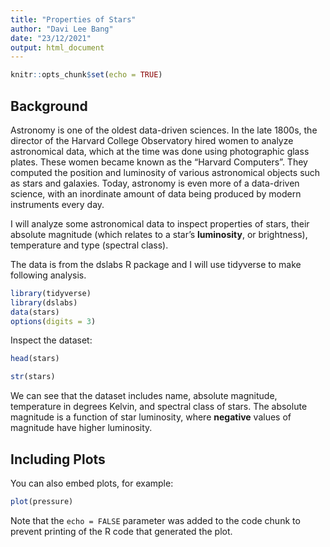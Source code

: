 ```yaml
---
title: "Properties of Stars"
author: "Davi Lee Bang"
date: "23/12/2021"
output: html_document
---
```


```r
knitr::opts_chunk$set(echo = TRUE)
```

## Background

Astronomy is one of the oldest data-driven sciences. In the late 1800s, the director of the Harvard College Observatory hired women to analyze astronomical data, which at the time was done using photographic glass plates. These women became known as the “Harvard Computers”. They computed the position and luminosity of various astronomical objects such as stars and galaxies. Today, astronomy is even more of a data-driven science, with an inordinate amount of data being produced by modern instruments every day.

I will analyze some astronomical data to inspect properties of stars, their absolute magnitude (which relates to a star's **luminosity**, or brightness), temperature and type (spectral class).

The data is from the dslabs R package and I will use tidyverse to make following analysis.

```r
library(tidyverse) 
library(dslabs)
data(stars)
options(digits = 3)
```

Inspect the dataset:

```r
head(stars)
```

```r
str(stars)
```

We can see that the dataset includes name, absolute magnitude, temperature
in degrees Kelvin, and spectral class of stars. The absolute magnitude is a function of star luminosity, where **negative** values of magnitude have higher luminosity.





## Including Plots

You can also embed plots, for example:

```r
plot(pressure)
```

Note that the `echo = FALSE` parameter was added to the code chunk to prevent printing of the R code that generated the plot.
